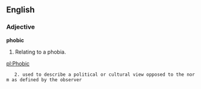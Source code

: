 ==English==

===Adjective===

'''phobic'''

#Relating to a phobia.

[[pl:Phobic]]
    2. used to describe a political or cultural view opposed to the norm as defined by the observer